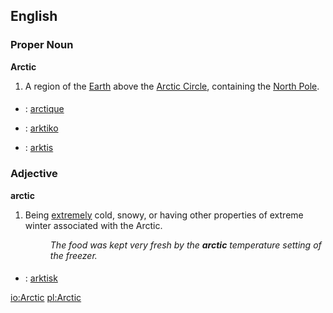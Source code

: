==English==

===Proper Noun===
'''Arctic'''
# A region of the [[Earth]] above the [[Arctic Circle]], containing the [[North Pole]].

===={{trans}}====
* {{fr}} : [[arctique]]
* {{io}} : [[arktiko]]
* {{sv}} : [[arktis]]

===Adjective===
'''arctic'''
# Being [[extremely]] cold, snowy, or having other properties of extreme winter associated with the Arctic.
#:''The food was kept very fresh by the '''arctic''' temperature setting of the freezer.''

===={{trans}}====
* {{sv}} : [[arktisk]]

[[io:Arctic]]
[[pl:Arctic]]